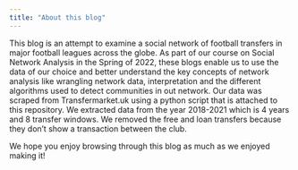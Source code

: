 ```yaml
---
title: "About this blog"
---
```



This blog is an attempt to examine a social network of football transfers in major football leagues across the globe. As part of our course on Social Network Analysis in the Spring of 2022, these blogs enable us to use the data of our choice and better understand the key concepts of network analysis like wrangling network data, interpretation and the different algorithms used to detect communities in out network. Our data was scraped from Transfermarket.uk using a python script that is attached to this repository. We extracted data from the year 2018-2021 which is 4 years and 8 transfer windows. We removed the free and loan transfers because they don't show a transaction between the club.

We hope you enjoy browsing through this blog as much as we enjoyed making it! 
